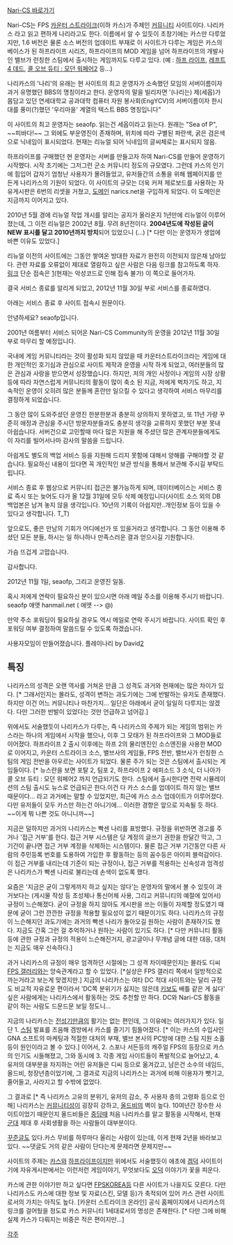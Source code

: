 [http://www.narics.net/ Nari-CS 바로가기]

Nari-CS는 FPS [[카운터 스트라이크]](이하 카스)가 주제인 [[커뮤니티]] 사이트이다. 나리카스 라고 읽고 편하게 나리라고도 한다. 이름에서 알 수 있듯이 초창기에는 카스만 다루었지만, 1.6 버전은 물론 소스 버전의 업데이트 부재로 이 사이트가 다루는 게임은 카스의 베이스가 된 하프라이프 시리즈, 하프라이프의 MOD 게임을 넘어 하프라이프의 개발사인 밸브가 런칭한 스팀에서 출시하는 게임까지도 다루고 있다. (예 : [[하프 라이프]], [[레프트 4 데드]], [[콜 오브 듀티 : 모던 워페어2]] 등...)

나리카스의 '나리'의 유래는 현 사이트의 최고 운영자가 소속했던 모임의 서버이름이자 과거 유명했던 BBS의 명칭이라고 한다. 운영자의 말을 빌리자면 '(나리는) 제(세옵)가 몸담고 있던 연세대학교 공과대학 컴퓨터 자원 봉사회(EngYCV)의 서버이름이자 한시대를 풍미(?)했던 '우리마을' 계열의 텍스트 BBS 명칭입니다" 

이 사이트의 최고 운영자는 seaofp. 읽는건 세옵이라고 읽는다. 원래는 "Sea of P", ~~피바다!~~ 그 외에도 부운영진이 존재하며, 위치에 따라 구별된 파란색, 굵은 검은색으로 닉네임이 표시되었다. 현재는 리뉴얼 되어 닉네임의 글씨체로는 표시되지 않음.

하프라이프를 구매했던 현 운영자는 서버를 만들고자 하여 Nari-CS를 만들어 운영하기 시작했다. 시작 초기에는 그저그런 군소 커뮤니티 정도의 규모였다. 그런데 카스의 인기에 힘입어 갑자기 엄청난 사용자가 몰려들었고, 유저들간의 소통을 위해 웹페이지를 만든게 나리카스의 기원이 되었다. 이 사이트의 규모는 더욱 커져 제로보드를 사용하는 자유게시판은 6번의 리셋을 거쳤고,  [[도메인]] narics.net을 구입하게 되었다. 이 도메인은 지금까지 이어지고 있다. 

2010년 5월 경에 리뉴얼 작업 개시를 알리는 공지가 올라온지 1년만에 리뉴얼이 이루어졌는데, 그 이전 리뉴얼은 2002년 8월. 무려 8년전이다. '''2004년도에 작성된 글이 NEW 표시를 달고 2010년까지 방치'''되어 있었으니 (...) [* 다만 이는 운영자가 생업에 바쁜 이유도 있었다.]

리뉴얼 이전의 사이트에는 그동안 쌓여온 방대한 자료가 완전히 이전되지 않은채 남아있다. 관련 자료를 오류없이 제대로 열람하고 싶은 사람은 다음 링크를 참고하도록 하자. [http://www.narics.net/zbxe/1285649#0 링크] 단순 접속은 [http://old.narics.net/](현재는 악성코드로 인해 접속 불가) 이 쪽으로 들어가자.

결국 서비스 종료를 알리게 되었고, 2012년 11월 30일 부로 서비스를 종료하였다.

아래는 서비스 종료 후 사이트 접속시 원문이다.

안녕하세요? seaofp입니다.

2001년 여름부터 서비스 되어온 Nari-CS Community의 운영을 2012년 11월 30일 부로 마무리 할 예정입니다.

국내에 게임 커뮤니티라는 것이 활성화 되지 않았을 때 카운터스트라이크라는 게임에 대한 개인적인 호기심과 관심으로 사이트 제작과 운영을 시작 하게 되었고, 여러분들의 많은 관심과 사랑을 받으면서 성장했습니다. 
하지만, 저의 개인 사정이나 게임의 시장 상황 등에 따라 자연스럽게 커뮤니티의 활동이 많이 축소 된 지금, 저에게 벅차기도 하고, 지속적인 운영이 오히려 많은 분들께 혼란만 일으킬 수 있다고 생각하여 서비스 마무리를 결정하게 되었습니다.

그 동안 많이 도와주셨던 운영진 한분한분과 충분히 상의하지 못하였고, 또 11년 가량 꾸준히 애정과 관심을 주시던 방문자분들과도 충분히 생각을 교류하지 못했던 부분 못내 아쉽습니다. 서버건으로 고민할때 마다 많은 지원을 해 주셨던 많은 관계자분들에게도 이 자리를 빌어서나마 감사의 말씀을 드립니다.

아쉽게도 별도의 백업 서비스 등을 지원해 드리지 못함에 대해서 양해를 구해야할 것 같습니다. 필요하신 내용이 있다면 꼭 개인적인 보관 방식을 통해서 보관해 주시길 부탁드립니다.

서비스 종료 후 웹상으로 커뮤니티 접근은 불가능하게 되며, 데이터베이스는 서비스 종료 즉시 또는 늦어도 다가 올 12월 31일에 모두 삭제 예정입니다(사이트 소스 외의 DB 백업본은 남겨 놓지 않을 생각입니다. 10년의 기록이 아쉽지만..개인정보 등이 있을 수 있다고 생각합니다. T_T)

앞으로도, 좋은 만남의 기회가 어디에선가 또 있을거라고 생각합니다. 
그 동안 이용해 주셨던 모든 분들, 하시는 일 하나하나 만족스러운 결과 얻으시길 기원합니다.

가슴 뜨겁게 고맙습니다.

감사합니다.

2012년 11월 1일, seaofp, 그리고 운영진 일동.

혹시 저에게 연락이 필요하신 분이 있으시면 아래 메일 주소를 이용해 주시기 바랍니다.
seaofp 애앳 hanmail.net ( 애앳 --> @)

만약 주소 포워딩이 필요하실 경우도 역시 메일로 연락 주시기 바랍니다. 사이트 확인 후 포워딩 여부 결정하여 말씀드릴 수 있도록 하겠습니다.

사용자모임이 만들어졌습니다. 플레이나리 by David[http://geekpeople.org/bbs/]

== 특징 ==

나리카스의 성격은 오랜 역사를 거쳐온 만큼 그 성격도 과거와 현재에는 많은 차이가 있다. [* 그래서인지는 몰라도, 성격이 변하는 과도기에는 그에 반발하는 유저도 존재했다. 하지만 이건 어느 커뮤니티나 마찬가지... 일단은 아래에서 굳이 일일히 다루지는 않겠다. 다만 그러한 반발이 있었다는 것만 언급하고 넘어감.]

위에서도 서술했듯이 나리카스가 다루는, 즉 나리카스의 주제가 되는 게임의 범위는 카스라는 하나의 게임에서 시작을 했으나, 이후 그 모태가 된 하프라이프와 그 MOD들로 이어졌다. 하프라이프 2 출시 이후에는 하프 2의 물리엔진인 소스엔진을 사용한 MOD로 이어지고, 카운터 스트라이크 소스, 밸브사의 게임들, FPS 전반, 밸브사가 런칭한 스팀의 게임 전반을 아우르는 사이트가 되었다. 물론 주가 되는 것은 스팀에서 출시되는 게임들이다. [* 뉴스란을 보면 포탈 2, 팀포 2, 하프라이프 2 에피소드 3 소식, 더 나아가 콜 오브 듀티 : 모던 워페어2 까지 언급되기도 한다. 스팀에서 출시한다면 전략 시뮬레이션의 스팀 출시도 뉴스로 언급되곤 한다.이건 다 카스 소스를 업데이트 하지 않는 밸브 때문이다... 라고 과거에는 말할 수 있었지만, 최근에 카스 소스 업데이트가 이루어졌다. 다만 유저들이 모두 카스만 하는건 아니기에... 이러한 경향은 앞으로 지속될 듯 하다. ~~이게 뭐 나쁜 것도 아니니까~~] 

지금은 덜하지만 과거의 나리카스는 빡센 나리를 표방했다. 규정을 위반하면 경고를 주거나 '접근 거부'를 한다. 접근 거부 시스템은 당 계정의 글쓰기 권한을 한달간 막고, 그 기간이 끝나면 접근 거부 계정을 삭제하는 시스템이다. 물론 접근 거부 기간동안 다른 사람의 주민등록 번호를 도용하여 가입한 후 활동하는 등의 꼼수등은 아이피 블럭감이다. 이 접근 거부를 내리는데 기준이 되는 규정이나, 접근 거부를 적용하는 신속성과 엄격성은 나리카스가 빡센 나리로 불리는데 손색이 없도록 했다.

요즘은 '지금은 굳이 그렇게까지 하고 싶지는 않다'는 운영자의 말에서 볼 수 있듯이 과거보다는 (게시물 작성 등 초성체나 통신어체 사용, 그리고 커뮤니티의 예절에 있어서) 규정이 느슨해졌다. 굳이 규정을 하지 않아도 게시판을 쓰는 이들이 자제할 정도였기 때문에 굳이 그런 깐깐한 규정을 적용할 필요성이 없기 때문이기도 하다. 나리카스의 규정이 느슨해지던 과도기에는 과거의 빡센 나리가 돌아오길 원하는 사람이 존재하기도 했다. 지금도 간혹 그런 걸 추억하거나 원하는 사람이 있기도 하다. [* 다만 커뮤니티 활동 등에 관한 규정과 규정의 적용이 느슨해진거지, 광고글이나 무개념 글에 대한 대응, 대처는 지금도 매우 신속하다.]

과거 나리카스의 규정이 매우 엄격하던 시절에는 그 성격 차이때문인지는 몰라도 디씨 [[FPS 갤러리]]와는 앙숙관계라고 할 수 있었다. [*실상은 FPS 갤러리 쪽에서 일방적으로 까는거라고 보는게 맞겠지만.] 지금의 나리카스는 여타 DC 적대 사이트와는 달리 규정도 비교적 자유로운 편이라서 'DC쪽 분위기가 싫지는 않은데 [[키보도]] 배틀 같은 게 싫다' 싶은 사람에게는 나리카스에서 활동하는 것도 추천할 만 하다. DC와 Nari-CS 활동을 같이 하는 사람도 드문드문 보일 정도니...

지금의 나리카스는 [[전성기]]만큼의 활기는 없는 편인데, 그 이유에는 여러가지가 있다. 일단 1. [[스팀]] 발표를 즈음해 겜방에서 카스를 즐기기 힘들어졌다. [* 이는 카스의 수입사인 GNA 소프트의 마케팅과 적절한 대처의 부재, 밸브 본사의 PC방에 대한 스팀 지원 소홀등이 원인이라고 볼 수 있다.] 이어서, 2. 스포나 서든등의 캐주얼 FPS의 등장으로 카스의 인기도 시들해졌고, 그와 동시에 3. 각종 게임 사이트들이 폭발적으로 늘어났고, 4. 유저의 대부분을 차지하는 어린 유저들은 디씨 등으로 옮겨갔고, 남은건 소수의 네임드, 올드비, 청장년층이었기에, 그 결과로 지금의 나리카스는 과거에 비해 이용자가 뺏기고, 줄어들고, 사라지고 할 수밖에 없었다.

그 결과로 [* 즉 나리카스 고유의 분위기, 유저의 감소, 주 사용자 층의 고령화 등으로 인해] 나리카스는 [[커뮤니티]]성이 굉장히 강하고, [[올드비]]의 벽이 높다. 10여년간 장수한 사이트이었기 때문인지 올드비들은 [[중딩]]때 처음 나리카스를 알고 활동을 시작해서, 현재 [[군대]] 제대 후 사회생활을 하는 사람들이 대부분이다.

[[꾸준글]]도 있다.카스 무비를 하루마다 올리는 사람이 있는데, 이게 현재 2년을 바라보고있다. ~~댓글도 거의 같은 사람이 단다는게 문제라면 문제지만~~

사이트의 주제는 [[카스]]와 [[하프라이프]]이지만 위에서도 서술했듯이 애초에 [[겜덕]] 사이트이기에 자유게시판에서는 이런저런 게임이야기, 무엇보다도 [[오덕]] 이야기가 꽃을 피운다.

카스에 관한 이야기만 하고 싶다면 [[FPSKOREA]]등 다른 사이트가 나을지도 모른다. 다만 나리카스도 카스에 대한 정보 및 자료(스킨, 모델 등)가 축적되어 있어 카스 관련 사이트로서의 가치는 아직도 높다. [카운터 스트라이크 온라인] 공식 홈페이지에서 나리카스의 링크를 걸어뒀을 정도로 카스 커뮤니티 1세대로서의 명성은 존재한다. [* 다만 그에 비해 실제 카스가 다뤄지는 비중은 적은 편이지만...]

[[각주]]
